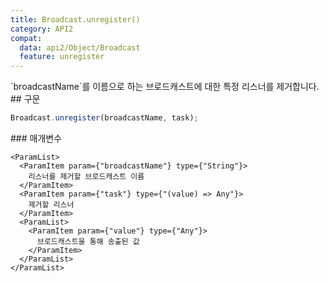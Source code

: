```yaml
---
title: Broadcast.unregister()
category: API2
compat:
  data: api2/Object/Broadcast
  feature: unregister
---
```


<Section>
  `broadcastName`를 이름으로 하는 브로드캐스트에 대한 특정 리스너를 제거합니다.
</Section>
<Section>
  ## 구문

  ~~~js
  Broadcast.unregister(broadcastName, task);
  ~~~

  <Section>
    ### 매개변수

    <ParamList>
      <ParamItem param={"broadcastName"} type={"String"}>
        리스너를 제거할 브로드캐스트 이름
      </ParamItem>
      <ParamItem param={"task"} type={"(value) => Any"}>
        제거할 리스너
      </ParamItem>
      <ParamList>
        <ParamItem param={"value"} type={"Any"}>
          브로드캐스트을 통해 송출된 값
        </ParamItem>
      </ParamList>
    </ParamList>
  </Section>
</Section>